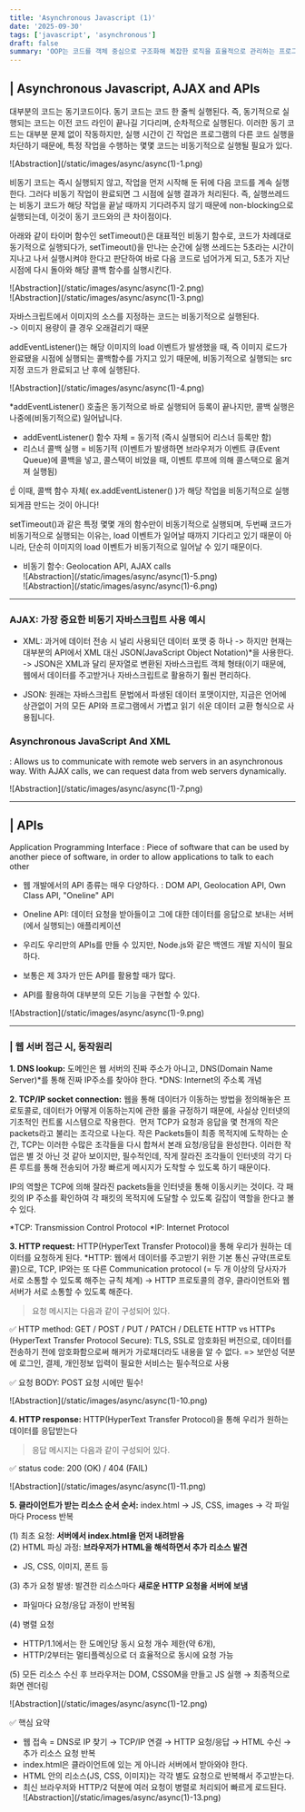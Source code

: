 ```yaml
---
title: 'Asynchronous Javascript (1)'
date: '2025-09-30'
tags: ['javascript', 'asynchronous']
draft: false
summary: 'OOP는 코드를 객체 중심으로 구조화해 복잡한 로직을 효율적으로 관리하는 프로그래밍 패러다임이다. 객체는 데이터(속성)와 메서드를 하나의 블록으로 묶어 서로 상호작용하며, 이를 통해 유지보수성과 재사용성을 높인다. OOP의 4대 핵심 원리는 추상화(Abstraction), 캡슐화(Encapsulation), 상속(Inheritance), 다형성(Polymorphism) 으로, 불필요한 세부사항을 숨기고, 데이터 보호 및 코드 재사용을 가능하게 한다.'
---
```


## | Asynchronous Javascript, AJAX and APIs

대부분의 코드는 동기코드이다. 동기 코드는 코드 한 줄씩 실행된다.
즉, 동기적으로 실행되는 코드는 이전 코드 라인이 끝나길 기다리며, 순차적으로 실행된다.
이러한 동기 코드는 대부분 문제 없이 작동하지만, 실행 시간이 긴 작업은 프로그램의 다른 코드 실행을 차단하기 때문에, 특정 작업을 수행하는 몇몇 코드는 비동기적으로 실행될 필요가 있다.

<div className="my-1 w-full overflow-hidden px-2 xl:my-1 xl:w-full xl:px-2">
  ![Abstraction](/static/images/async/async(1)-1.png)
</div>

비동기 코드는 즉시 실행되지 않고, 작업을 먼저 시작해 둔 뒤에 다음 코드를 계속 실행한다. 그러다 비동기 작업이 완료되면 그 시점에 실행 결과가 처리된다. 즉, 실행쓰레드는 비동기 코드가 해당 작업을 끝날 때까지 기다려주지 않기 때문에 non-blocking으로 실행되는데, 이것이 동기 코드와의 큰 차이점이다.

아래와 같이 타이머 함수인 setTimeout()은 대표적인 비동기 함수로, 코드가 차례대로 동기적으로 실행되다가, setTimeout()을 만나는 순간에 실행 쓰레드는 5초라는 시간이 지나고 나서 실행시켜야 한다고 판단하여 바로 다음 코드로 넘어가게 되고, 5초가 지난 시점에 다시 돌아와 해당 콜백 함수를 실행시킨다.

<div className="my-1 w-full overflow-hidden px-2 xl:my-1 xl:w-full xl:px-2">
  ![Abstraction](/static/images/async/async(1)-2.png)
</div>
<div className="my-1 w-full overflow-hidden px-2 xl:my-1 xl:w-full xl:px-2">
  ![Abstraction](/static/images/async/async(1)-3.png)
</div>

자바스크립트에서 이미지의 소스를 지정하는 코드는 비동기적으로 실행된다.  
-> 이미지 용량이 클 경우 오래걸리기 때문

addEventListener()는 해당 이미지의 load 이벤트가 발생했을 때, 즉 이미지 로드가 완료됐을 시점에 실행되는 콜백함수를 가지고 있기 때문에, 비동기적으로 실행되는 src 지정 코드가 완료되고 난 후에 실행된다.

<div className="my-1 w-full overflow-hidden px-2 xl:my-1 xl:w-full xl:px-2">
  ![Abstraction](/static/images/async/async(1)-4.png)
</div>

\*addEventListener() 호출은 동기적으로 바로 실행되어 등록이 끝나지만, 콜백 실행은 나중에(비동기적으로) 일어납니다.

- addEventListener() 함수 자체 = 동기적 (즉시 실행되어 리스너 등록만 함)
- 리스너 콜백 실행 = 비동기적 (이벤트가 발생하면 브라우저가 이벤트 큐(Event Queue)에 콜백을 넣고, 콜스택이 비었을 때, 이벤트 루프에 의해 콜스택으로 옮겨져 실행됨)

​☝️ 이때, 콜백 함수 자체( ex.addEventListener() )가 해당 작업을 비동기적으로 실행되게끔 만드는 것이 아니다!

setTimeout()과 같은 특정 몇몇 개의 함수만이 비동기적으로 실행되며, 두번째 코드가 비동기적으로 실행되는 이유는, load 이벤트가 일어날 때까지 기다리고 있기 때문이 아니라, 단순히 이미지의 load 이벤트가 비동기적으로 일어날 수 있기 때문이다.

- 비동기 함수: Geolocation API, AJAX calls
  <div className="-mx-2 flex flex-wrap overflow-hidden xl:-mx-2">
    <div className="my-1 w-full overflow-hidden px-2 xl:my-1 xl:w-1/2 xl:px-2">
      ![Abstraction](/static/images/async/async(1)-5.png)
    </div>
    <div className="my-1 w-full overflow-hidden px-2 xl:my-1 xl:w-1/2 xl:px-2">
      ![Abstraction](/static/images/async/async(1)-6.png)
    </div>
  </div>

---

### AJAX: 가장 중요한 비동기 자바스크립트 사용 예시

- XML: 과거에 데이터 전송 시 널리 사용되던 데이터 포맷 중 하나
  -> 하지만 현재는 대부분의 API에서 XML 대신 JSON​(JavaScript Object Notation)\*을 사용한다.
  -> JSON은 XML과 달리 문자열로 변환된 자바스크립트 객체 형태(이기 때문에, 웹에서 데이터를 주고받거나 자바스크립트로 활용하기 훨씬 편리하다.

- JSON: 원래는 자바스크립트 문법에서 파생된 데이터 포맷이지만, 지금은 언어에 상관없이 거의 모든 API와 프로그램에서 가볍고 읽기 쉬운 데이터 교환 형식으로 사용됩니다.

### Asynchronous JavaScript And XML

: Allows us to communicate with remote web servers in an asynchronous way.
With AJAX calls, we can request data from web servers dynamically.

<div className="my-1 w-full overflow-hidden px-2 xl:my-1 xl:w-full xl:px-2">
  ![Abstraction](/static/images/async/async(1)-7.png)
</div>

---

## | APIs

Application Programming Interface
: Piece of software that can be used by another piece of software, in order to allow applications to talk to each other

- 웹 개발에서의 API 종류는 매우 다양하다.
  : DOM API, Geolocation API, Own Class API, "Oneline" API

- Oneline API: 데이터 요청을 받아들이고 그에 대한 데이터를 응답으로 보내는 서버(에서 실행되는) 애플리케이션
- 우리도 우리만의 APIs를 만들 수 있지만, Node.js와 같은 백엔드 개발 지식이 필요하다.
- 보통은 제 3자가 만든 API를 활용할 때가 많다.
- API를 활용하여 대부분의 모든 기능을 구현할 수 있다.

<div className="my-1 w-full overflow-hidden px-2 xl:my-1 xl:w-full xl:px-2">
  ![Abstraction](/static/images/async/async(1)-9.png)
</div>

---

### | 웹 서버 접근 시, 동작원리

**1. ​DNS lookup:** 도메인은 웹 서버의 진짜 주소가 아니고, DNS(Domain Name Server)\*를 통해 진짜 IP주소를 찾아야 한다.
\*DNS: Internet의 주소록 개념

**2. TCP/IP socket connection:**​ 웹을 통해 데이터가 이동하는 방법을 정의해놓은 프로토콜로, 데이터가 어떻게 이동하는지에 관한 룰을 규정하기 때문에, 사실상 인터넷의 기초적인 컨트롤 시스템으로 작용한다.
​
먼저 TCP가 요청과 응답을 몇 천개의 작은 packets라고 불리는 조각으로 나눈다.
작은 Packets들이 최종 목적지에 도착하는 순간, TCP는 이러한 수많은 조각들을 다시 합쳐서 본래 요청/응답을 완성한다. 이러한 작업은 별 것 아닌 것 같아 보이지만, 필수적인데, 작게 잘라진 조각들이 인터넷의 각기 다른 루트를 통해 전송되어 가장 빠르게 메시지가 도착할 수 있도록 하기 때문이다.

IP의 역할은 TCP에 의해 잘라진 packets들을 인터넷을 통해 이동시키는 것이다. 각 패킷의 IP 주소를 확인하여 각 패킷의 목적지에 도달할 수 있도록 길잡이 역할을 한다고 볼 수 있다.

\*TCP: Transmission Control Protocol
\*IP: Internet Protocol

**3. HTTP request:** HTTP(HyperText Transfer Protocol)을 통해 우리가 원하는 데이터를 요청하게 된다.
\*HTTP: 웹에서 데이터를 주고받기 위한 기본 통신 규약(프로토콜)으로, TCP, IP와는 또 다른 Communication protocol (= 두 개 이상의 당사자가 서로 소통할 수 있도록 해주는 규칙 체계)
-> HTTP 프로토콜의 경우, 클라이언트와 웹 서버가 서로 소통할 수 있도록 해준다.

> 요청 메시지는 다음과 같이 구성되어 있다.

✅ HTTP method: GET / POST / PUT / PATCH / DELETE
HTTP vs HTTPs (HyperText Transfer Protocol Secure): TLS, SSL로 암호화된 버전으로, 데이터를 전송하기 전에 암호화함으로써 해커가 가로채더라도 내용을 알 수 없다. => 보안성 덕분에 로그인, 결제, 개인정보 입력이 필요한 서비스는 필수적으로 사용

✅ 요청 BODY: POST 요청 시에만 필수!

<div className="my-1 w-full overflow-hidden px-2 xl:my-1 xl:w-full xl:px-2">
  ![Abstraction](/static/images/async/async(1)-10.png)
</div>

**4. HTTP response:** HTTP(HyperText Transfer Protocol)을 통해 우리가 원하는 데이터를 응답받는다

> 응답 메시지는 다음과 같이 구성되어 있다.

✅ status code: 200 (OK) / 404 (FAIL)

<div className="my-1 w-full overflow-hidden px-2 xl:my-1 xl:w-full xl:px-2">
  ![Abstraction](/static/images/async/async(1)-11.png)
</div>

**5. 클라이언트가 받는 리소스 순서 순서:** index.html -> JS, CSS, images -> 각 파일마다 Process 반복

(1) 최초 요청: **​서버에서 index.html을 먼저 내려받음**  
(2) HTML 파싱 과정: **브라우저가 HTML을 해석하면서 추가 리소스 발견**

- JS, CSS, 이미지, 폰트 등

(3) 추가 요청 발생: 발견한 리소스마다 **새로운 HTTP 요청을 서버에 보냄​**

- 파일마다 요청/응답 과정이 반복됨

(4) 병렬 요청

- HTTP/1.1에서는 한 도메인당 동시 요청 개수 제한(약 6개),
- HTTP/2부터는 멀티플렉싱으로 더 효율적으로 동시에 요청 가능

(5) 모든 리소스 수신 후 브라우저는 DOM, CSSOM을 만들고 JS 실행 → 최종적으로 화면 렌더링

<div className="my-1 w-full overflow-hidden px-2 xl:my-1 xl:w-full xl:px-2">
  ![Abstraction](/static/images/async/async(1)-12.png)
</div>

✅ 핵심 요약

- 웹 접속 = DNS로 IP 찾기 → TCP/IP 연결 → HTTP 요청/응답 → HTML 수신 → 추가 리소스 요청 반복
- index.html은 클라이언트에 있는 게 아니라 서버에서 받아와야 한다.
- HTML 안의 리소스(JS, CSS, 이미지)는 각각 별도 요청으로 반복해서 주고받는다.
- 최신 브라우저와 HTTP/2 덕분에 여러 요청이 병렬로 처리되어 빠르게 로드된다.
  <div className="my-1 w-full overflow-hidden px-2 xl:my-1 xl:w-full xl:px-2">
    ![Abstraction](/static/images/async/async(1)-13.png)
  </div>

